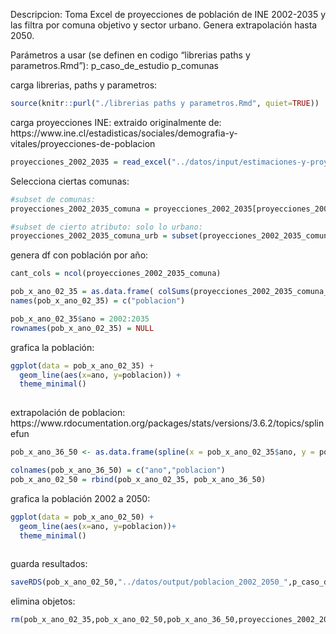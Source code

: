 
Descripcion:
Toma Excel de proyecciones de población de INE 2002-2035 y las filtra por comuna objetivo y sector urbano. Genera extrapolación hasta 2050.

Parámetros a usar (se definen en codigo "librerias paths y parametros.Rmd"):
p_caso_de_estudio
p_comunas




carga librerias, paths y parametros:
```r
source(knitr::purl("./librerias paths y parametros.Rmd", quiet=TRUE))
```

carga proyecciones INE:
extraido originalmente de: 
https://www.ine.cl/estadisticas/sociales/demografia-y-vitales/proyecciones-de-poblacion
```r

proyecciones_2002_2035 = read_excel("../datos/input/estimaciones-y-proyecciones-2002-2035-comuna-y-área-urbana-y-rural.xlsx")

```

Selecciona ciertas comunas:
```r
#subset de comunas:
proyecciones_2002_2035_comuna = proyecciones_2002_2035[proyecciones_2002_2035$`Nombre Comuna` %in% p_comunas,]

#subset de cierto atributo: solo lo urbano:
proyecciones_2002_2035_comuna_urb = subset(proyecciones_2002_2035_comuna, `Area (1=Urbano 2=Rural)`== 1)

```

genera df con población por año:
```r
cant_cols = ncol(proyecciones_2002_2035_comuna)

pob_x_ano_02_35 = as.data.frame( colSums(proyecciones_2002_2035_comuna_urb[,(cant_cols-33):cant_cols]))
names(pob_x_ano_02_35) = c("poblacion")

pob_x_ano_02_35$ano = 2002:2035
rownames(pob_x_ano_02_35) = NULL

```

grafica la población:
```r
ggplot(data = pob_x_ano_02_35) +
  geom_line(aes(x=ano, y=poblacion)) +
  theme_minimal()
  
```
extrapolación de poblacion:
https://www.rdocumentation.org/packages/stats/versions/3.6.2/topics/splinefun

```r
pob_x_ano_36_50 <- as.data.frame(spline(x = pob_x_ano_02_35$ano, y = pob_x_ano_02_35$poblacion, n = 15, method = "natural", xmin = 2036, xmax = 2050, ties = mean))

colnames(pob_x_ano_36_50) = c("ano","poblacion")
pob_x_ano_02_50 = rbind(pob_x_ano_02_35, pob_x_ano_36_50)

```

grafica la población 2002 a 2050:
```r
ggplot(data = pob_x_ano_02_50) +
  geom_line(aes(x=ano, y=poblacion))+
  theme_minimal()
  
```

guarda resultados:
```r
saveRDS(pob_x_ano_02_50,"../datos/output/poblacion_2002_2050_",p_caso_de_estudio,".RDS")
```

elimina objetos:
```r
rm(pob_x_ano_02_35,pob_x_ano_02_50,pob_x_ano_36_50,proyecciones_2002_2035,proyecciones_2002_2035_comuna,proyecciones_2002_2035_comuna_urb)
```

